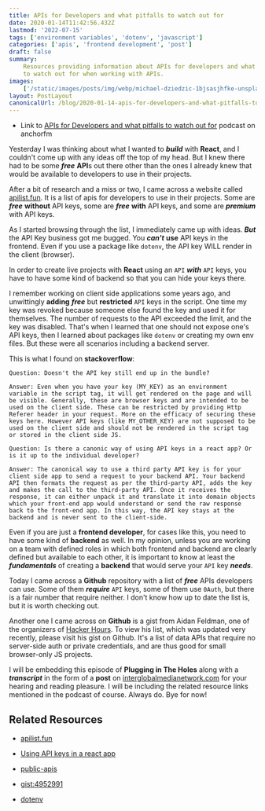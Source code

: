 ```yaml
---
title: APIs for Developers and what pitfalls to watch out for
date: 2020-01-14T11:42:56.432Z
lastmod: '2022-07-15'
tags: ['environment variables', 'dotenv', 'javascript']
categories: ['apis', 'frontend development', 'post']
draft: false
summary:
    Resources providing information about APIs for developers and what pitfalls
    to watch out for when working with APIs.
images:
    ['/static/images/posts/img/webp/michael-dziedzic-1bjsasjhfke-unsplash.webp']
layout: PostLayout
canonicalUrl: /blog/2020-01-14-apis-for-developers-and-what-pitfalls-to-watch-out-for
---
```


<Unsplash
	src="/static/images/posts/img/webp/michael-dziedzic-1bjsasjhfke-unsplash.webp"
	author="Michael Dziedzic"
	alt="APIs for Developers and what pitfalls to watch out for"
	srcUrl="https://unsplash.com/photos/1bjsASjhfkE"
	authorUrl="https://unsplash.com/@lazycreekimages"
/>

-   Link to
    [APIs for Developers and what pitfalls to watch out for](https://anchor.fm/maria-campbell/episodes/APIs-for-Developers-and-what-pitfalls-to-watch-out-for-ea5vup)
    podcast on anchorfm

Yesterday I was thinking about what I wanted to **_build_** with **React**, and
I couldn't come up with any ideas off the top of my head. But I knew there had
to be some **_free_** **API**s out there other than the ones I already knew that
would be available to developers to use in their projects.

After a bit of research and a miss or two, I came across a website called
[apilist.fun](https://apilist.fun/). It is a list of apis for developers to use
in their projects. Some are **_free_** **without** API keys, some are **_free_**
**with** API keys, and some are **_premium_** with API keys.

As I started browsing through the list, I immediately came up with ideas.
**_But_** the API Key business got me bugged. You **_can't_** **use** API keys
in the frontend. Even if you use a package like `dotenv`, the API key WILL
render in the client (browser).

In order to create live projects with **React** using an `API` **_with_** `API`
keys, you have to have some kind of backend so that you can hide your keys
there.

I remember working on client side applications some years ago, and unwittingly
**adding** **_free_** but **restricted** `API` keys in the script. One time my
key was revoked because someone else found the key and used it for themselves.
The number of requests to the API exceeded the limit, and the key was disabled.
That's when I learned that one should not expose one's API keys, then I learned
about packages like `dotenv` or creating my own env files. But these were all
scenarios including a backend server.

This is what I found on **stackoverflow**:

```
Question: Doesn't the API key still end up in the bundle?

Answer: Even when you have your key (MY_KEY) as an environment variable in the script tag, it will get rendered on the page and will be visible. Generally, these are browser keys and are intended to be used on the client side. These can be restricted by providing Http Referer header in your request. More on the efficacy of securing these keys here. However API keys (like MY_OTHER_KEY) are not supposed to be used on the client side and should not be rendered in the script tag or stored in the client side JS.

Question: Is there a canonic way of using API keys in a react app? Or is it up to the individual developer?

Answer: The canonical way to use a third party API key is for your client side app to send a request to your backend API. Your backend API then formats the request as per the third-party API, adds the key and makes the call to the third-party API. Once it receives the response, it can either unpack it and translate it into domain objects which your front-end app would understand or send the raw response back to the front-end app. In this way, the API key stays at the backend and is never sent to the client-side.
```

Even if you are just a **frontend developer**, for cases like this, you need to
have some kind of **backend** as well. In my opinion, unless you are working on
a team with defined roles in which both frontend and backend are clearly defined
but available to each other, it is important to know at least the
**_fundamentals_** of creating a **backend** that would serve your `API` key
**_needs_**.

Today I came across a **Github** repository with a list of **_free_** APIs
developers can use. Some of them **_require_** `API` keys, some of them use
`0Auth`, but there is a fair number that require neither. I don't know how up to
date the list is, but it is worth checking out.

Another one I came across on **Github** is a gist from Aidan Feldman, one of the
organizers of [Hacker Hours](https://hackerhours.org/). To view his list, which
was updated very recently, please visit his gist on Github. It's a list of data
APIs that require no server-side auth or private credentials, and are thus good
for small browser-only JS projects.

I will be embedding this episode of **Plugging in The Holes** along with a
**_transcript_** in the form of a **post** on
[interglobalmedianetwork.com](https://www.interglobalmedianetwork.com/) for your
hearing and reading pleasure. I will be including the related resource links
mentioned in the podcast of course. Always do. Bye for now!

## Related Resources

-   [apilist.fun](https://apilist.fun/)

-   [Using API keys in a react app](https://stackoverflow.com/questions/46838015/using-api-keys-in-a-react-app/46839021#46839021)

-   [public-apis](https://github.com/public-apis/public-apis)

-   [gist:4952991](https://gist.github.com/afeld/4952991)

-   [dotenv](https://www.npmjs.com/package/dotenv)
